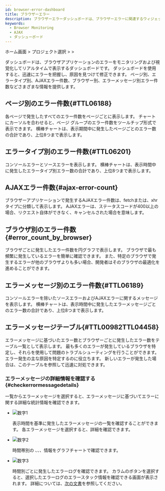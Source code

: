 ```yaml
---
id: browser-error-dashboard
title: ブラウザーエラー
description: ブラウザーエラーダッシュボードは、ブラウザーエラーに関連するウィジェットで構成されるリアルタイムの統計データのダッシュボードです。
keywords:
  - Browser Monitoring
  - AJAX
  - ダッシューボード
---
```


ホーム画面 &gt; プロジェクト選択 &gt; <Cmdname sid="side_dashboard" className="uitext" /> &gt; <Cmdname sid="side_rumErrorDashboard" className="uitext" />

<ImgLang img='browser-error-dashboard.png' desc='Browser error dashboard' />

<Cmdname sid="side_rumErrorDashboard" className="uitext" />ダッシュボードは、ブラウザアプリケーションのエラーをモニタリングおよび視覚化してリアルタイムで表示するダッシュボードです。 ダッシュボードを使用すると、迅速にエラーを把握し、原因を見つけて修正できます。 ページ別、エラータイプ別、AJAXエラー件数、ブラウザー別、エラーメッセージ別エラー件数などさまざまな情報を提供します。


<Dashboardnote />

## ページ別のエラー件数{#TTL06188}

<ImgLang img='browser-error-by-page.png' desc='Error count by pages' />

各ページで発生したすべてのエラー件数をページごとに表示します。 チャートにカーソルを合わせると、ページ グループのエラー件数をツールチップ形式で表示できます。 横棒チャートは、表示期間中に発生したページごとのエラー数の合計であり、上位8つまで表示します。

## エラータイプ別のエラー件数{#TTL06201}

<ImgLang img='browser-error-by-types.png' desc='Error count by types' />

コンソールエラーとソースエラーを表示します。 横棒チャートは、表示時間中に発生したエラータイプ別エラー数の合計であり、上位8つまで表示します。

## AJAXエラー件数{#ajax-error-count}

<ImgLang img='browser-error-ajax-by-error.png' desc='AJAX error count' />

ブラウザーアプリケーションで発生するAJAXエラー件数は、fetchまたは、xhrタイプに分類して表示します。 AJAXエラーは、ステータスコードが400以上の場合、リクエスト自体ができなく、キャンセルされた場合を意味します。

## ブラウザ別のエラー件数{#error_count_by_browser}

<ImgLang img='browser-erorr-by-browsers.png' desc='Error count by browsers' />

ブラウザごとに発生したエラー件数を円グラフで表示します。 ブラウザで最も頻繁に発生しているエラーを簡単に確認できます。 また、特定のブラウザで発生するエラーが他のブラウザよりも多い場合、開発者はそのブラウザの最適化を進めることができます。

## エラーメッセージ別のエラー件数{#TTL06189}

<ImgLang img='browser-error-by-messages.png' desc='Error count by messages' />

コンソールエラーを除いたソースエラーおよびAJAXエラーに関するメッセージを表示します。 横棒チャートは、表示時間中に発生したエラーメッセージごとのエラー数の合計であり、上位8つまで表示します。

## エラーメッセージテーブル{#TTL00982TTL04458}

<ImgLang img='browser-error-table.png' desc='Error message table' />

エラーメッセージに基づいたエラー数とブラウザーごとに発生したエラー数をテーブル一覧として表示します。 最も多くのエラーが発生しているブラウザを特定し、それらを使用して問題のトラブルシューティングを行うことができます。 エラー発生の主な原因を特定するのに役立ちます。 新しいエラーが発生した場合は、このテーブルを参照して迅速に対処できます。

### エラーメッセージの詳細情報を確認する{#checkerrormessagedetails}

<Cmdname sid="error_message" className="uitext" /> <Cmdname sid="table" className="uitext" />一覧からエラーメッセージを選択すると、エラーメッセージに基づいてエラーに関する詳細な統計情報を確認できます。

<ImgLang img='browser-error-details.png' desc='Error message details' />

- ![数字1](/img/number-01.png) <Cmdname sid="error" className="uitext" /> <Cmdname sid="message" className="uitext" />

  表示時間を基準に発生したエラーメッセージの一覧を確認することができます。 各エラーメッセージを選択すると、詳細を確認できます。

- ![数字2](/img/number-02.png) <Cmdname sid="summary" className="uitext" />

  時間帯別の<Cmdname sid="error" className="uitext" /> <Cmdname sid="count" className="uitext" />、<Cmdname sid="TTL06608" className="uitext" />、<Cmdname sid="TTL06609" className="uitext" />、<Cmdname sid="TTL06188" className="uitext" />情報をグラフチャートで確認できます。

- ![数字3](/img/number-03.png) <Cmdname sid="error" className="uitext" /> <Cmdname sid="log" className="uitext" /> <Cmdname sid="analysis" className="uitext" />

  <ImgLang img='browser-error-details-log.png' desc='Error log' />

  時間別ごとに発生したエラーログを確認できます。 <Cmdname sid="error" className="uitext" /><Cmdname sid="stack" className="uitext" />カラムの<Cmdname sid="analysis" className="uitext" />ボタンを選択すると、選択したエラーログのエラースタック情報を確認できる画面が表示されます。 詳細については、[次の文書](tracking-error#check-errorcode)を参照してください。
